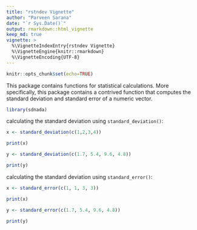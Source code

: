```yaml
---
title: "rstndev Vignette"
author: "Parveen Sarana"
date: "`r Sys.Date()`"
output: rmarkdown::html_vignette
keep_md: true
vignette: >
  %\VignetteIndexEntry{rstndev Vignette}
  %\VignetteEngine{knitr::rmarkdown}
  %\VignetteEncoding{UTF-8}
---
```


```r
knitr::opts_chunk$set(echo=TRUE)
```

This package contains functions for statistical calculations. More specifically, this package contains a contrived function that computes the standard deviation and standard error of a numeric vector.

```r

library(sdnada)

```

calculating the standard deviation using `standard_deviation()`:

```r

x <- standard_deviation(c(1,2,3,4))

print(x)

```

```r

y <- standard_deviation(c(1.7, 5.4, 9.6, 4.8))

print(y)

```

calculating the standard deviation using `standard_error()`:

```r

x <- standard_error(c(1, 1, 3, 3))

print(x)

```


```r

y <- standard_error(c(1.7, 5.4, 9.6, 4.8))

print(y)

```
